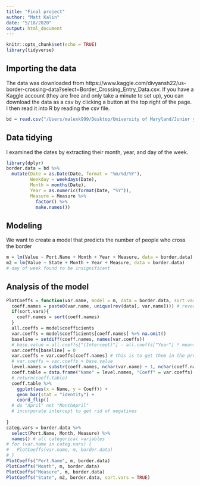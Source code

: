 ```yaml
---
title: "Final project"
author: "Matt Kalin"
date: "5/18/2020"
output: html_document
---
```


```r
knitr::opts_chunk$set(echo = TRUE)
library(tidyverse)
```

## Importing the data
The data was downloaded from https://www.kaggle.com/divyansh22/us-border-crossing-data?select=Border_Crossing_Entry_Data.csv.  If you have a Kaggle account (they are free and only take a minute to set up), you can download the data as a csv by clicking a button at the top right of the page. I then read it into R by reading the csv file. 
```r
bd = read.csv("/Users/malexk999/Desktop/University of Maryland/Junior year/Spring/CMSC 320/Projects/Final/Border_Crossing_Entry_Data.csv")

```

## Data tidying
I examined the dates by extracting their month, year, and day of the week.  
```r
library(dplyr)
border.data = bd %>% 
  mutate(Date = as.Date(Date, format = "%m/%d/%Y"), 
         Weekday = weekdays(Date), 
         Month = months(Date),
         Year = as.numeric(format(Date, "%Y")), 
         Measure = Measure %>% 
           factor() %>% 
           make.names())


```

## Modeling
We want to create a model that predicts the number of people who cross the border
```r
m = lm(Value ~ Port.Name + Month + Year + Measure, data = border.data)
m2 = lm(Value ~ State + Month + Year + Measure, data = border.data)
# day of week found to be insignificant 
```

## Analysis of the model
```r
PlotCoeffs = function(var.name, model = m, data = border.data, sort.vars = FALSE){
  coeff.names = paste0(var.name, unique(rev(data[, var.name]))) # reversed because the oldest entries are at the bottom of the dataset 
  if(sort.vars){
    coeff.names = sort(coeff.names)
  }
  all.coeffs = model$coefficients
  var.coeffs = model$coefficients[coeff.names] %>% na.omit()
  baseline = setdiff(coeff.names, names(var.coeffs))
  # base.value = all.coeffs["(Intercept)"] - all.coeffs["Year"] * mean(data$Year)
  var.coeffs[baseline] = 0
  var.coeffs = var.coeffs[coeff.names] # this is to get them in the proper order
  # var.coeffs = var.coeffs + base.value
  level.names = substr(coeff.names, nchar(var.name) + 1, nchar(coeff.names))
  coeff.table = data.frame("Name" = level.names, "Coeff" = var.coeffs)
  # return(coeff.table)
  coeff.table %>% 
    ggplot(aes(x = Name, y = Coeff)) + 
    geom_bar(stat = "identity") + 
    coord_flip() 
  # do "April" not "MonthApril" 
  # incorporate intercept to get rid of negatives
  
}
categ.vars = border.data %>% 
  select(Port.Name, Month, Measure) %>%
  names() # all categorical variables
# for (var.name in categ.vars) {
#   PlotCoeffs(var.name, m, border.data)
# }
PlotCoeffs("Port.Name", m, border.data)
PlotCoeffs("Month", m, border.data)
PlotCoeffs("Measure", m, border.data)
PlotCoeffs("State", m2, border.data, sort.vars = TRUE)
```




